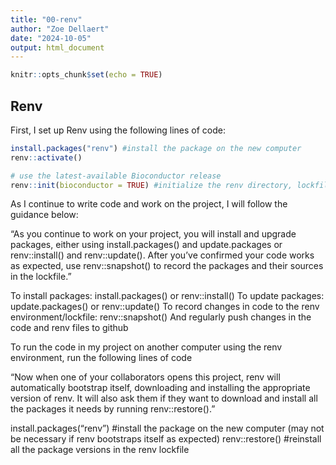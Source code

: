 ```yaml
---
title: "00-renv"
author: "Zoe Dellaert"
date: "2024-10-05"
output: html_document
---
```


```r
knitr::opts_chunk$set(echo = TRUE)
```

## Renv

First, I set up Renv using the following lines of code:

```r
install.packages("renv") #install the package on the new computer
renv::activate()

# use the latest-available Bioconductor release
renv::init(bioconductor = TRUE) #initialize the renv directory, lockfile (renv.lock), and .Rprofile files
```

As I continue to write code and work on the project, I will follow the guidance below:

"As you continue to work on your project, you will install and upgrade packages, either using install.packages() and update.packages or renv::install() and renv::update(). After you’ve confirmed your code works as expected, use renv::snapshot() to record the packages and their sources in the lockfile."

To install packages: install.packages() or renv::install()
To update packages: update.packages() or renv::update()
To record changes in code to the renv environment/lockfile: renv::snapshot()
And regularly push changes in the code and renv files to github

To run the code in my project on another computer using the renv environment, run the following lines of code

"Now when one of your collaborators opens this project, renv will automatically bootstrap itself, downloading and installing the appropriate version of renv. It will also ask them if they want to download and install all the packages it needs by running renv::restore()."

install.packages("renv") #install the package on the new computer (may not be necessary if renv bootstraps itself as expected)
renv::restore() #reinstall all the package versions in the renv lockfile